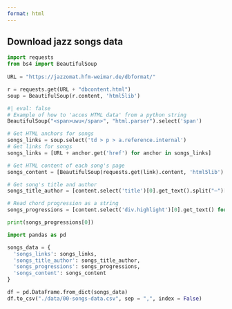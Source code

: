 ```yaml
---
format: html
---
```


## Download jazz songs data

```python
import requests
from bs4 import BeautifulSoup
  
URL = "https://jazzomat.hfm-weimar.de/dbformat/" 

r = requests.get(URL + "dbcontent.html")
soup = BeautifulSoup(r.content, 'html5lib') 
```

```python
#| eval: false
# Example of how to 'acces HTML data' from a python string
BeautifulSoup("<span>uwu</span>", "html.parser").select('span')
```

```python
# Get HTML anchors for songs
songs_links = soup.select('td > p > a.reference.internal')
# Get links for songs
songs_links = [URL + anchor.get('href') for anchor in songs_links]
```

```python
# Get HTML content of each song's page
songs_content = [BeautifulSoup(requests.get(link).content, 'html5lib') for link in songs_links]
```

```python
# Get song's title and author
songs_title_author = [content.select('title')[0].get_text().split("—")[0] for content in songs_content]

# Read chord progression as a string
songs_progressions = [content.select('div.highlight')[0].get_text() for content in songs_content]
```

```python
print(songs_progressions[0])
```

```python
import pandas as pd

songs_data = {
  'songs_links': songs_links,
  'songs_title_author': songs_title_author,
  'songs_progressions': songs_progressions,
  'songs_content': songs_content
}

df = pd.DataFrame.from_dict(songs_data)
df.to_csv("./data/00-songs-data.csv", sep = ",", index = False)
```
